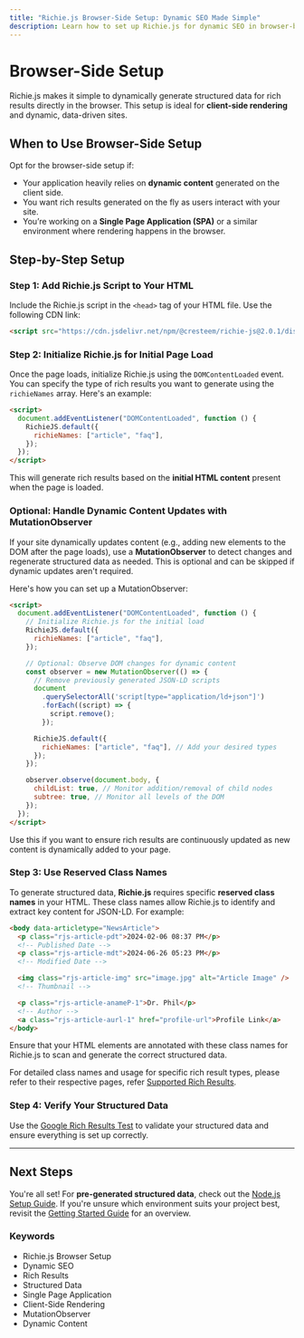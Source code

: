 ```yaml
---
title: "Richie.js Browser-Side Setup: Dynamic SEO Made Simple"
description: Learn how to set up Richie.js for dynamic SEO in browser-based environments. Enhance your site's search visibility with easy-to-implement steps.
---
```



# Browser-Side Setup

Richie.js makes it simple to dynamically generate structured data for rich results directly in the browser. This setup is ideal for **client-side rendering** and dynamic, data-driven sites.

## When to Use Browser-Side Setup

Opt for the browser-side setup if:

- Your application heavily relies on **dynamic content** generated on the client side.
- You want rich results generated on the fly as users interact with your site.
- You’re working on a **Single Page Application (SPA)** or a similar environment where rendering happens in the browser.

## Step-by-Step Setup

### Step 1: Add Richie.js Script to Your HTML

Include the Richie.js script in the `<head>` tag of your HTML file. Use the following CDN link:

```html
<script src="https://cdn.jsdelivr.net/npm/@cresteem/richie-js@2.0.1/dist/browser/bundle.min.js"></script>
```

### Step 2: Initialize Richie.js for Initial Page Load

Once the page loads, initialize Richie.js using the `DOMContentLoaded` event. You can specify the type of rich results you want to generate using the `richieNames` array. Here's an example:

```html
<script>
  document.addEventListener("DOMContentLoaded", function () {
    RichieJS.default({
      richieNames: ["article", "faq"],
    });
  });
</script>
```

This will generate rich results based on the **initial HTML content** present when the page is loaded.

### Optional: Handle Dynamic Content Updates with MutationObserver

If your site dynamically updates content (e.g., adding new elements to the DOM after the page loads), use a **MutationObserver** to detect changes and regenerate structured data as needed. This is optional and can be skipped if dynamic updates aren't required.

Here's how you can set up a MutationObserver:

```html
<script>
  document.addEventListener("DOMContentLoaded", function () {
    // Initialize Richie.js for the initial load
    RichieJS.default({
      richieNames: ["article", "faq"],
    });

    // Optional: Observe DOM changes for dynamic content
    const observer = new MutationObserver(() => {
      // Remove previously generated JSON-LD scripts
      document
        .querySelectorAll('script[type="application/ld+json"]')
        .forEach((script) => {
          script.remove();
        });

      RichieJS.default({
        richieNames: ["article", "faq"], // Add your desired types
      });
    });

    observer.observe(document.body, {
      childList: true, // Monitor addition/removal of child nodes
      subtree: true, // Monitor all levels of the DOM
    });
  });
</script>
```

Use this if you want to ensure rich results are continuously updated as new content is dynamically added to your page.

### Step 3: Use Reserved Class Names

To generate structured data, **Richie.js** requires specific **reserved class names** in your HTML. These class names allow Richie.js to identify and extract key content for JSON-LD. For example:

```html
<body data-articletype="NewsArticle">
  <p class="rjs-article-pdt">2024-02-06 08:37 PM</p>
  <!-- Published Date -->
  <p class="rjs-article-mdt">2024-06-26 05:23 PM</p>
  <!-- Modified Date -->

  <img class="rjs-article-img" src="image.jpg" alt="Article Image" />
  <!-- Thumbnail -->

  <p class="rjs-article-anameP-1">Dr. Phil</p>
  <!-- Author -->
  <a class="rjs-article-aurl-1" href="profile-url">Profile Link</a>
</body>
```

Ensure that your HTML elements are annotated with these class names for Richie.js to scan and generate the correct structured data.

For detailed class names and usage for specific rich result types, please refer to their respective pages, refer [Supported Rich Results](/docs/exploring-rich-results-with-richie-js).

### Step 4: Verify Your Structured Data

Use the [Google Rich Results Test](https://search.google.com/test/rich-results) to validate your structured data and ensure everything is set up correctly.

---

## Next Steps

You're all set! For **pre-generated structured data**, check out the [Node.js Setup Guide](./node-js). If you're unsure which environment suits your project best, revisit the [Getting Started Guide](/docs/getting-started-with-richie-js) for an overview.

### Keywords

<ul className={style.keywords}>
  <li>Richie.js Browser Setup</li>
  <li>Dynamic SEO</li>
  <li>Rich Results</li>
  <li>Structured Data</li>
  <li>Single Page Application</li>
  <li>Client-Side Rendering</li>
  <li>MutationObserver</li>
  <li>Dynamic Content</li>
</ul>
